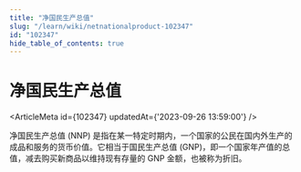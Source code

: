 ```yaml
---
title: "净国民生产总值"
slug: "/learn/wiki/netnationalproduct-102347"
id: "102347"
hide_table_of_contents: true
---
```



# 净国民生产总值

<ArticleMeta id={102347} updatedAt={'2023-09-26 13:59:00'} />
<div className='border-solid border-b border-t-0 my-4 border-[var(--ifm-color-gray-300)]' />

净国民生产总值 (NNP) 是指在某一特定时期内，一个国家的公民在国内外生产的成品和服务的货币价值。它相当于国民生产总值 (GNP)，即一个国家年产值的总值，减去购买新商品以维持现有存量的 GNP 金额，也被称为折旧。
